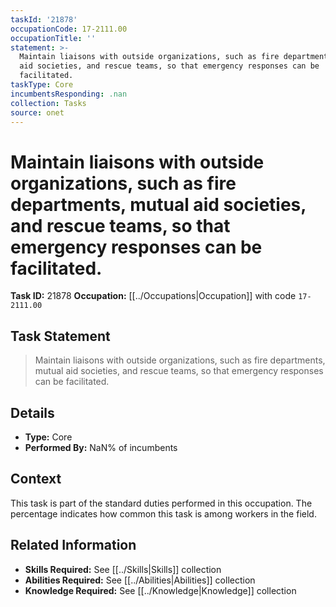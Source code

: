 ```yaml
---
taskId: '21878'
occupationCode: 17-2111.00
occupationTitle: ''
statement: >-
  Maintain liaisons with outside organizations, such as fire departments, mutual
  aid societies, and rescue teams, so that emergency responses can be
  facilitated.
taskType: Core
incumbentsResponding: .nan
collection: Tasks
source: onet
---
```

# Maintain liaisons with outside organizations, such as fire departments, mutual aid societies, and rescue teams, so that emergency responses can be facilitated.

**Task ID:** 21878
**Occupation:** [[../Occupations|Occupation]] with code `17-2111.00`

## Task Statement

> Maintain liaisons with outside organizations, such as fire departments, mutual aid societies, and rescue teams, so that emergency responses can be facilitated.

## Details

- **Type:** Core
- **Performed By:** NaN% of incumbents

## Context

This task is part of the standard duties performed in this occupation. The percentage indicates how common this task is among workers in the field.

## Related Information

- **Skills Required:** See [[../Skills|Skills]] collection
- **Abilities Required:** See [[../Abilities|Abilities]] collection
- **Knowledge Required:** See [[../Knowledge|Knowledge]] collection
